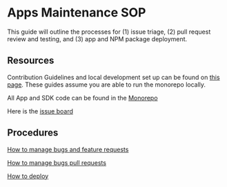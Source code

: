 # Apps Maintenance SOP

This guide will outline the processes for (1) issue triage, (2) pull request review and testing, and (3) app and NPM package deployment.

## Resources

Contribution Guidelines and local development set up can be found on [this page](https://docs.daohaus.club/contributing). These guides assume you are able to run the monorepo locally.

All App and SDK code can be found in the [Monorepo](https://github.com/HausDAO/monorepo)

Here is the [issue board](https://github.com/HausDAO/monorepo/issues)

## Procedures

[How to manage bugs and feature requests](/contributing/apps/issue-triage)

[How to manage bugs pull requests](/contributing/apps/prs)

[How to deploy](/contributing/apps/deploying)
